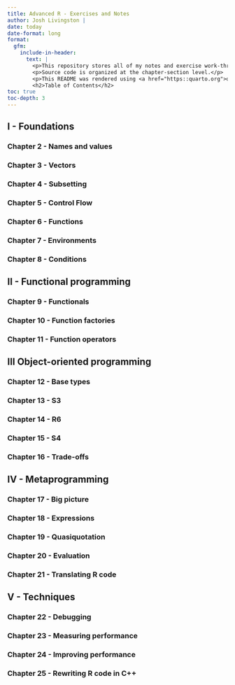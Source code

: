 ```yaml
---
title: Advanced R - Exercises and Notes
author: Josh Livingston | 
date: today
date-format: long
format: 
  gfm:
    include-in-header: 
      text: |
        <p>This repository stores all of my notes and exercise work-throughs from <a href="https://adv-r.hadley.nz/">Advanced R</a>. This uses the 2nd edition of Hadley Wickham's book.</p>
        <p>Source code is organized at the chapter-section level.</p>
        <p>This README was rendered using <a href="https::quarto.org">quarto</a>.</p>
        <h2>Table of Contents</h2>
toc: true
toc-depth: 3
---
```


## I - Foundations

### Chapter 2 - Names and values

### Chapter 3 - Vectors

### Chapter 4 - Subsetting

### Chapter 5 - Control Flow

### Chapter 6 - Functions

### Chapter 7 - Environments

### Chapter 8 - Conditions

## II - Functional programming

### Chapter 9 - Functionals

### Chapter 10 - Function factories

### Chapter 11 - Function operators

## III Object-oriented programming

### Chapter 12 - Base types

### Chapter 13 - S3

### Chapter 14 - R6

### Chapter 15 - S4

### Chapter 16 - Trade-offs

## IV - Metaprogramming

### Chapter 17 - Big picture

### Chapter 18 - Expressions

### Chapter 19 - Quasiquotation

### Chapter 20 - Evaluation

### Chapter 21 - Translating R code

## V - Techniques

### Chapter 22 - Debugging

### Chapter 23 - Measuring performance

### Chapter 24 - Improving performance

### Chapter 25 - Rewriting R code in C++
